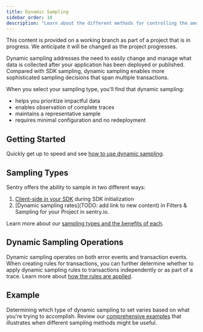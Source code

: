 ```yaml
---
title: Dynamic Sampling
sidebar_order: 10
description: "Learn about the different methods for controlling the amount and type of data sampled for your project."
---
```


<Note>

This content is provided on a working branch as part of a project that is in progress. We anticipate it will be changed as the project progresses.

</Note>

Dynamic sampling addresses the need to easily change and manage what data is collected after your application has been deployed or published. Compared with SDK sampling, dynamic sampling enables more sophisticated sampling decisions that span multiple transactions.

When you select your sampling type, you'll find that dynamic sampling:

- helps you prioritize impactful data
- enables observation of complete traces
- maintains a representative sample
- requires minimal configuration and no redeployment

## Getting Started
Quickly get up to speed and see [how to use dynamic sampling](/product/data-management-settings/dynamic-sampling/getting-started/).


## Sampling Types

Sentry offers the ability to sample in two different ways: 

1. [Client-side in your SDK](/platform-redirect/?next=/configuration/sampling/) during SDK initialization 
2. [Dynamic sampling rates](TODO: add link to new content) in Filters & Sampling for your Project in sentry.io. 

Learn more about our [sampling types and the benefits of each](/product/data-management-settings/dynamic-sampling/sampling-types/).

## Dynamic Sampling Operations

Dynamic sampling operates on both error events and transaction events. When creating rules for transactions, you can further determine whether to apply dynamic sampling rules to transactions independently or as part of a trace. Learn more about [how the rules are applied](/product/data-management-settings/dynamic-sampling/operations/).

## Example

Determining which type of dynamic sampling to set varies based on what you're trying to accomplish. Review our [comprehensive examples](/product/data-management-settings/dynamic-sampling/example/) that illustrates when different sampling methods might be useful.

<!---
STRUCTURE NOTES

Overview page (business benefit - pagegrid - thorough intro, links to sampling and difference between event and trace sampling, using both)
- subpage - types - sampling different types
- subpage - how to set it up (consume inbound filters content here)
- subpgage - example - an overview of how it works in practice (how it works in traces)

-->
